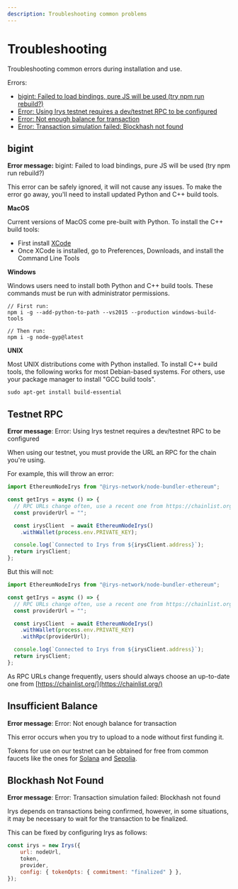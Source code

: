 ```yaml
---
description: Troubleshooting common problems
---
```


# Troubleshooting

Troubleshooting common errors during installation and use.

Errors:

- [bigint: Failed to load bindings, pure JS will be used (try npm run rebuild?)](#bigint)
- [Error: Using Irys testnet requires a dev/testnet RPC to be configured](#testnet-rpc)
- [Error: Not enough balance for transaction](#insufficient-balance)
- [Error: Transaction simulation failed: Blockhash not found](#blockhash-not-found)

## bigint

**Error message:** bigint: Failed to load bindings, pure JS will be used (try npm run rebuild?)

This error can be safely ignored, it will not cause any issues. To make the error go away, you'll need to install updated Python and C++ build tools.

**MacOS**

Current versions of MacOS come pre-built with Python. To install the C++ build tools:

- First install [XCode](https://developer.apple.com/xcode/download/)
- Once XCode is installed, go to Preferences, Downloads, and install the Command Line Tools

**Windows**

Windows users need to install both Python and C++ build tools. These commands must be run with administrator permissions.

```console
// First run:
npm i -g --add-python-to-path --vs2015 --production windows-build-tools

// Then run:
npm i -g node-gyp@latest
```

**UNIX**

Most UNIX distributions come with Python installed. To install C++ build tools, the following works for most Debian-based systems. For others, use your package manager to install "GCC build tools".

```console
sudo apt-get install build-essential
```

## Testnet RPC

**Error message**: Error: Using Irys testnet requires a dev/testnet RPC to be configured

When using our testnet, you must provide the URL an RPC for the chain you're using.

For example, this will throw an error:

```ts
import EthereumNodeIrys from "@irys-network/node-bundler-ethereum";

const getIrys = async () => {
  // RPC URLs change often, use a recent one from https://chainlist.org/
  const providerUrl = "";

  const irysClient  = await EthereumNodeIrys()
    .withWallet(process.env.PRIVATE_KEY);

  console.log(`Connected to Irys from ${irysClient.address}`);
  return irysClient;
};
```

But this will not:

```ts
import EthereumNodeIrys from "@irys-network/node-bundler-ethereum";

const getIrys = async () => {
  // RPC URLs change often, use a recent one from https://chainlist.org/
  const providerUrl = "";

  const irysClient  = await EthereumNodeIrys()
    .withWallet(process.env.PRIVATE_KEY)
    .withRpc(providerUrl);

  console.log(`Connected to Irys from ${irysClient.address}`);
  return irysClient;
};
```

As RPC URLs change frequently, users should always choose an up-to-date one from [https://chainlist.org/](https://chainlist.org/)

## Insufficient Balance

**Error message**: Error: Not enough balance for transaction

This error occurs when you try to upload to a node without first funding it. 

Tokens for use on our testnet can be obtained for free from common faucets like the ones for [Solana](https://faucet.solana.com/) and [Sepolia](https://sepoliafaucet.com/).

## Blockhash Not Found

**Error message**: Error: Transaction simulation failed: Blockhash not found

Irys depends on transactions being confirmed, however, in some situations, it may be necessary to wait for the transaction to be finalized.

This can be fixed by configuring Irys as follows:

```js
const irys = new Irys({
	url: nodeUrl,
	token,
	provider,
	config: { tokenOpts: { commitment: "finalized" } },
});
```
